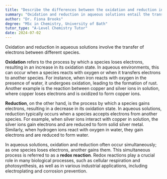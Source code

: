 ```yaml
---
title: "Describe the differences between the oxidation and reduction in aqueous solutions"
summary: "Oxidation and reduction in aqueous solutions entail the transfer of electrons between different species, playing a crucial role in chemical reactions and processes."
author: "Dr. Fiona Brooks"
degree: "MSc in Chemistry, University of Bath"
tutor_type: "A-Level Chemistry Tutor"
date: 2024-07-02
---
```


Oxidation and reduction in aqueous solutions involve the transfer of electrons between different species.

**Oxidation** refers to the process by which a species loses electrons, resulting in an increase in its oxidation state. In aqueous environments, this can occur when a species reacts with oxygen or when it transfers electrons to another species. For instance, when iron reacts with oxygen in the presence of water, it undergoes oxidation, leading to the formation of rust. Another example is the reaction between copper and silver ions in solution, where copper loses electrons and is oxidized to form copper ions.

**Reduction**, on the other hand, is the process by which a species gains electrons, resulting in a decrease in its oxidation state. In aqueous solutions, reduction typically occurs when a species accepts electrons from another species. For example, when silver ions interact with copper in solution, the silver ions gain electrons and are reduced to form solid silver metal. Similarly, when hydrogen ions react with oxygen in water, they gain electrons and are reduced to form water.

In aqueous solutions, oxidation and reduction often occur simultaneously; as one species loses electrons, another gains them. This simultaneous process is referred to as a **redox reaction**. Redox reactions play a crucial role in many biological processes, such as cellular respiration and photosynthesis, as well as in various industrial applications, including electroplating and corrosion prevention.
    